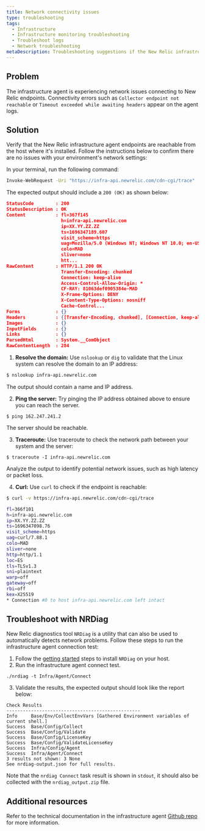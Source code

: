 ```yaml
---
title: Network connectivity issues
type: troubleshooting
tags:
  - Infrastructure
  - Infrastructure monitoring troubleshooting
  - Troubleshoot logs
  - Network troubleshooting
metaDescription: Troubleshooting suggestions if the New Relic infrastructure agent is not able to connect to the New Relic endpoints
---
```


## Problem

The infrastructure agent is experiencing network issues connecting to New Relic endpoints.
Connectivity errors such as `Collector endpoint not reachable` or `Timeout exceeded while awaiting headers` appear on the agent logs.

## Solution

Verify that the New Relic infrastructure agent endpoints are reachable from the host where it's installed.
Follow the instructions below to confirm there are no issues with your environment's network settings:

<CollapserGroup>
  
<Collapser id="windows" title="Windows">

In your terminal, run the following command:

```bash
Invoke-WebRequest -Uri "https://infra-api.newrelic.com/cdn-cgi/trace"
```

The expected output should include a `200 (OK)` as shown below:

```JSON
StatusCode        : 200
StatusDescription : OK
Content           : fl=367f145
                    h=infra-api.newrelic.com
                    ip=XX.YY.ZZ.ZZ
                    ts=1696347189.607
                    visit_scheme=https
                    uag=Mozilla/5.0 (Windows NT; Windows NT 10.0; en-US) WindowsPowerShell/5.1.22621.963
                    colo=MAD
                    sliver=none
                    htt...
RawContent        : HTTP/1.1 200 OK
                    Transfer-Encoding: chunked
                    Connection: keep-alive
                    Access-Control-Allow-Origin: *
                    CF-RAY: 81063def0905384e-MAD
                    X-Frame-Options: DENY
                    X-Content-Type-Options: nosniff
                    Cache-Control...
Forms             : {}
Headers           : {[Transfer-Encoding, chunked], [Connection, keep-alive], [Access-Control-Allow-Origin, *], [CF-RAY, 81063def0905384e-MAD]...}
Images            : {}
InputFields       : {}
Links             : {}
ParsedHtml        : System.__ComObject
RawContentLength  : 284
```

</Collapser>

<Collapser id="linux" title="Linux">

1. **Resolve the domain:** Use `nslookup` or `dig` to validate that the Linux system can resolve the domain to an IP address:

```bash
$ nslookup infra-api.newrelic.com
```

The output should contain a name and IP address.

2. **Ping the server:** Try pinging the IP address obtained above to ensure you can reach the server.

```
$ ping 162.247.241.2
```

The server should be reachable.

3. **Traceroute:** Use traceroute to check the network path between your system and the server:

```
$ traceroute -I infra-api.newrelic.com
```

Analyze the output to identify potential network issues, such as high latency or packet loss.

4. **Curl:** Use `curl` to check if the endpoint is reachable:

```bash
$ curl -v https://infra-api.newrelic.com/cdn-cgi/trace

fl=366f101
h=infra-api.newrelic.com
ip=XX.YY.ZZ.ZZ
ts=1696347098.76
visit_scheme=https
uag=curl/7.88.1
colo=MAD
sliver=none
http=http/1.1
loc=ES
tls=TLSv1.3
sni=plaintext
warp=off
gateway=off
rbi=off
kex=X25519
* Connection #0 to host infra-api.newrelic.com left intact
```

</Collapser>

</CollapserGroup>

## Troubleshoot with NRDiag

New Relic diagnostics tool `NRDiag` is a utility that can also be used to automatically detects network problems.
Follow these steps to run the infrastructure agent connection test:

1. Follow the [getting started](https://docs.newrelic.com/docs/new-relic-solutions/solve-common-issues/diagnostics-cli-nrdiag/diagnostics-cli-nrdiag/#get-started) steps to install `NRDiag` on your host.
2. Run the infrastructure agent connect test.

```
./nrdiag -t Infra/Agent/Connect
```

3. Validate the results, the expected output should look like the report below:

```
Check Results
-------------------------------------------------
Info     Base/Env/CollectEnvVars [Gathered Environment variables of current shell.]
Success  Base/Config/Collect
Success  Base/Config/Validate
Success  Base/Config/LicenseKey
Success  Base/Config/ValidateLicenseKey
Success  Infra/Config/Agent
Success  Infra/Agent/Connect
3 results not shown: 3 None
See nrdiag-output.json for full results.
```
Note that the `nrdiag Connect` task result is shown in `stdout`, it should also be collected with the `nrdiag_output.zip` file.

## Additional resources
Refer to the technical documentation in the infrastructure agent [Github repo](https://github.com/newrelic/infrastructure-agent/blob/master/docs/network_troubleshooting.md) for more information.